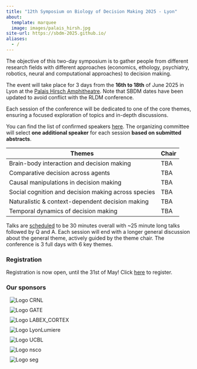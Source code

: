 ```yaml
---
title: "12th Symposium on Biology of Decision Making 2025 - Lyon"
about:
  template: marquee
  image: images/palais_hirsh.jpg
site-url: https://sbdm-2025.github.io/
aliases:
  - /
---
```


The objective of this two-day symposium is to gather people from
different research fields with different approaches (economics,
ethology, psychiatry, robotics, neural and computational approaches) to
decision making.

The event will take place for 3 days from the **16th to 18th** of June
2025 in Lyon at the [Palais Hirsch Amphitheatre](venue). Note that SBDM dates have been updated to avoid conflict with the RLDM conference.

Each session of the conference will be dedicated to one of the core
themes, ensuring a focused exploration of topics and in-depth
discussions.

You can find the list of confirmed speakers [here](speakers). The organizing committee will select **one additional speaker** for each session **based on submitted abstracts**.

| Themes                                              | Chair |
|-----------------------------------------------------|-------|
| Brain-body interaction and decision making          | TBA   |
| Comparative decision across agents                  | TBA   |
| Causal manipulations in decision making             | TBA   |
| Social cognition and decision making across species | TBA   |
| Naturalistic & context-dependent decision making    | TBA   |
| Temporal dynamics of decision making                | TBA   |

Talks are [scheduled](program) to be 30 minutes overall with \~25 minute long talks
followed by Q and A. Each session will end with a longer general
discussion about the general theme, actively guided by the theme chair.
The conference is 3 full days with 6 key themes.

### Registration

Registration is now open, until the 31st of May! Click [here](registration) to register.

### Our sponsors

```{=html}
<style>
.logo-wrapper {
  flex: 0 1 auto;          /* allows shrinking on small screens */
  margin: 10px;
}
.logo-img {
  max-height: 100px;
  object-fit: contain;
  width: auto;
  height: auto;
}
</style>

<div class="container">
  <div class="d-flex flex-wrap justify-content-center align-items-center">
    <div class="logo-wrapper">
      <img src="images/CRNL.png" class="img-fluid logo-img" alt="Logo CRNL">
    </div>
    <div class="logo-wrapper">
      <img src="images/GATE.png" class="img-fluid logo-img" alt="Logo GATE">
    </div>
    <div class="logo-wrapper">
      <img src="images/LABEX_CORTEX.png" class="img-fluid logo-img" alt="Logo LABEX_CORTEX">
    </div>
    <div class="logo-wrapper">
      <img src="images/LyonLumiere.png" class="img-fluid logo-img" alt="Logo LyonLumiere">
    </div>
    <div class="logo-wrapper">
      <img src="images/UCBL.png" class="img-fluid logo-img" alt="Logo UCBL">
    </div>
    <div class="logo-wrapper">
      <img src="images/nsco-logo.png" class="img-fluid logo-img" alt="Logo nsco">
    </div>
    <div class="logo-wrapper">
      <img src="images/seg-logo.png" class="img-fluid logo-img" alt="Logo seg">
    </div>
    <!-- Add more logos as needed -->
  </div>
</div>

```